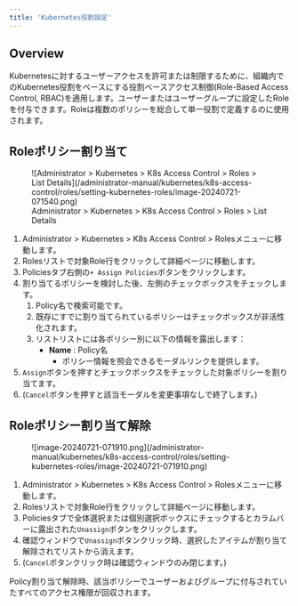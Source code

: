 ```yaml
---
title: 'Kubernetes役割設定'
---
```



## Overview

Kubernetesに対するユーザーアクセスを許可または制限するために、組織内でのKubernetes役割をベースにする役割ベースアクセス制御(Role-Based Access Control, RBAC)を適用します。ユーザーまたはユーザーグループに設定したRoleを付与できます。Roleは複数のポリシーを総合して単一役割で定義するのに使用されます。


## Roleポリシー割り当て

<figure data-layout="center" data-align="center">
![Administrator &gt; Kubernetes &gt; K8s Access Control &gt; Roles &gt; List Details](/administrator-manual/kubernetes/k8s-access-control/roles/setting-kubernetes-roles/image-20240721-071540.png)
<figcaption>
Administrator &gt; Kubernetes &gt; K8s Access Control &gt; Roles &gt; List Details
</figcaption>
</figure>

1. Administrator &gt; Kubernetes &gt; K8s Access Control &gt; Rolesメニューに移動します。
2. Rolesリストで対象Role行をクリックして詳細ページに移動します。
3. Policiesタブ右側の`+ Assign Policies`ボタンをクリックします。
4. 割り当てるポリシーを検討した後、左側のチェックボックスをチェックします。
    1. Policy名で検索可能です。
    2. 既存にすでに割り当てられているポリシーはチェックボックスが非活性化されます。
    3. リストリストには各ポリシー別に以下の情報を露出します：
        *  **Name**  : Policy名
            * ポリシー情報を照会できるモーダルリンクを提供します。
5. `Assign`ボタンを押すとチェックボックスをチェックした対象ポリシーを割り当てます。
6. (`Cancel`ボタンを押すと該当モーダルを変更事項なしで終了します。)


## Roleポリシー割り当て解除

<figure data-layout="left" data-align="left">
![image-20240721-071910.png](/administrator-manual/kubernetes/k8s-access-control/roles/setting-kubernetes-roles/image-20240721-071910.png)
</figure>

1. Administrator &gt; Kubernetes &gt; K8s Access Control &gt; Rolesメニューに移動します。
2. Rolesリストで対象Role行をクリックして詳細ページに移動します。
3. Policiesタブで全体選択または個別選択ボックスにチェックするとカラムバーに露出された`Unassign`ボタンをクリックします。
4. 確認ウィンドウで`Unassign`ボタンクリック時、選択したアイテムが割り当て解除されてリストから消えます。
5. (`Cancel`ボタンクリック時は確認ウィンドウのみ閉じます。)

<Callout type="important">
Policy割り当て解除時、該当ポリシーでユーザーおよびグループに付与されていたすべてのアクセス権限が回収されます。
</Callout>
